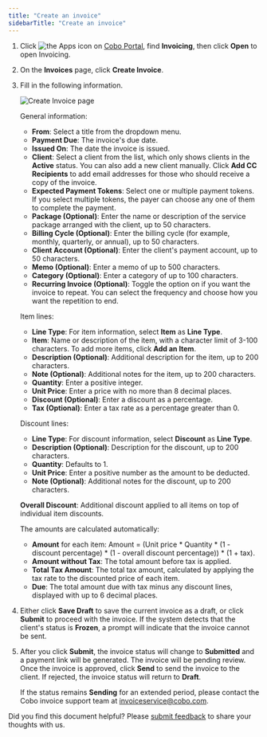 ```yaml
---
title: "Create an invoice"
sidebarTitle: "Create an invoice"
---
```

1. Click <img src="/en/images/common/icon_apps.svg" className="icon" alt="the Apps icon"/> on [Cobo Portal](https://portal.cobo.com/login), find **Invoicing**, then click **Open** to open Invoicing.
2. On the **Invoices** page, click **Create Invoice**. 
3. Fill in the following information.

    <img src="/en/images/portal-apps/invoicing/create_invoice.png" className="screenshot_full_screen" alt="Create Invoice page"/>
    
    General information:
    - **From**: Select a title from the dropdown menu.
    - **Payment Due**: The invoice's due date.
    - **Issued On**: The date the invoice is issued.
    - **Client**: Select a client from the list, which only shows clients in the **Active** status. You can also add a new client manually. Click **Add CC Recipients** to add email addresses for those who should receive a copy of the invoice.
    - **Expected Payment Tokens**: Select one or multiple payment tokens. If you select multiple tokens, the payer can choose any one of them to complete the payment.
    - **Package (Optional)**: Enter the name or description of the service package arranged with the client, up to 50 characters.
    - **Billing Cycle (Optional)**: Enter the billing cycle (for example, monthly, quarterly, or annual), up to 50 characters.
    - **Client Account (Optional)**: Enter the client's payment account, up to 50 characters.
    - **Memo (Optional)**: Enter a memo of up to 500 characters.
    - **Category (Optional)**: Enter a category of up to 100 characters.
    - **Recurring Invoice (Optional)**: Toggle the option on if you want the invoice to repeat. You can select the frequency and choose how you want the repetition to end.

    Item lines:
    - **Line Type**: For item information, select **Item** as **Line Type**.
    - **Item**: Name or description of the item, with a character limit of 3-100 characters. To add more items, click **Add an Item**.
    - **Description (Optional)**: Additional description for the item, up to 200 characters.
    - **Note (Optional)**: Additional notes for the item, up to 200 characters.
    - **Quantity**: Enter a positive integer.
    - **Unit Price**: Enter a price with no more than 8 decimal places.
    - **Discount (Optional)**: Enter a discount as a percentage.
    - **Tax (Optional)**: Enter a tax rate as a percentage greater than 0. 

    Discount lines:
    - **Line Type**: For discount information, select **Discount** as **Line Type**.
    - **Description (Optional)**: Description for the discount, up to 200 characters.
    - **Quantity**: Defaults to 1.
    - **Unit Price**: Enter a positive number as the amount to be deducted.
    - **Note (Optional)**: Additional notes for the discount, up to 200 characters.

    **Overall Discount**: Additional discount applied to all items on top of individual item discounts. 

    The amounts are calculated automatically:

    - **Amount** for each item: Amount = (Unit price * Quantity * (1 - discount percentage) * (1 - overall discount percentage)) * (1 + tax).
    - **Amount without Tax**: The total amount before tax is applied.
    - **Total Tax Amount**: The total tax amount, calculated by applying the tax rate to the discounted price of each item.
    - **Due**: The total amount due with tax minus any discount lines, displayed with up to 6 decimal places.

4. Either click **Save Draft** to save the current invoice as a draft, or click **Submit** to proceed with the invoice. If the system detects that the client's status is **Frozen**, a prompt will indicate that the invoice cannot be sent.
5. After you click **Submit**, the invoice status will change to **Submitted** and a payment link will be generated. The invoice will be pending review. Once the invoice is approved, click **Send** to send the invoice to the client. If rejected, the invoice status will return to **Draft**.

    <Note>If the status remains **Sending** for an extended period, please contact the Cobo invoice support team at [invoiceservice@cobo.com](mailto:invoiceservice@cobo.com).</Note>

<Tip>Did you find this document helpful? Please [submit feedback](https://forms.zohopublic.com/cobo/form/DocumentFeedbackForm/formperma/QvLOhxJv1_JMsJ-1dleZ8Itb_7rzN-LtgvsDdxosoVI?referrername=manuals) to share your thoughts with us.</Tip>